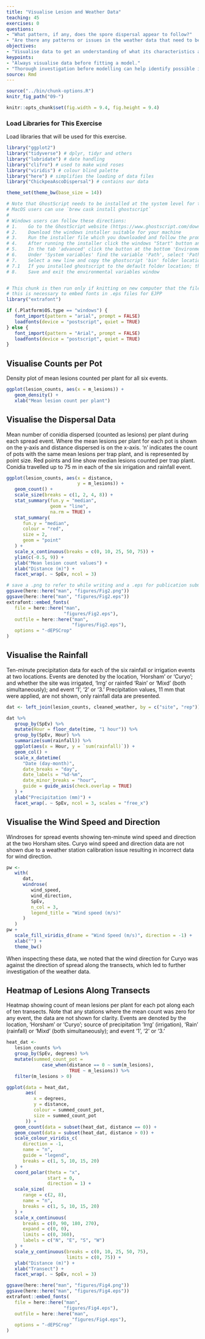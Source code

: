 ```yaml
---
title: "Visualise Lesion and Weather Data"
teaching: 45
exercises: 0
questions:
- "What pattern, if any, does the spore dispersal appear to follow?"
- "Are there any patterns or issues in the weather data that need to be addressed?"
objectives:
- "Visualise data to get an understanding of what its characteristics are and check for any issues."
keypoints:
- "Always visualise data before fitting a model."
- "Thorough investigation before modelling can help identify possible issues in the data."
source: Rmd
---
```


```r
source("../bin/chunk-options.R")
knitr_fig_path("09-")
```

```r
knitr::opts_chunk$set(fig.width = 9.4, fig.height = 9.4)
```

### Load Libraries for This Exercise

Load libraries that will be used for this exercise.

```r
library("ggplot2")
library("tidyverse") # dplyr, tidyr and others
library("lubridate") # date handling
library("clifro") # used to make wind roses
library("viridis") # colour blind palette
library("here") # simplifies the loading of data files
library("ChickpeaAscoDispersal") # contains our data

theme_set(theme_bw(base_size = 14))
```

```r
# Note that GhostScript needs to be installed at the system level for the PS files to be generated.
# MacOS users can use `brew cask install ghostscript`
# 
# Windows users can follow these directions:
# 1.	Go to the GhostScript website (https://www.ghostscript.com/download/gsdnld.html)
# 2.	Download the windows installer suitable for your machine
# 3.	Run the installer file which you downloaded and follow the prompts
# 4.	After running the installer click the windows "Start" button and type "Edit environment variables for your account" and open
# 5.	In the tab 'advanced' click the button at the bottom 'Environment Variables...'
# 6.	Under 'System variables' find the variable 'Path', select 'Path' and click the 'Edit' button
# 7. 	Select a new line and copy the ghostscript 'bin' folder location into the field.
# 7.1	If you installed ghostscript to the default folder location; then the folder location will likely be "C:\Program Files\gs\gs9.52\bin", the venison number (9.52) may differ.
# 8.	Save and exit the environmental variables window


# This chunk is then run only if knitting on new computer that the files have not been generated on
# this is necessary to embed fonts in .eps files for EJPP
library("extrafont")

if (.Platform$OS.type == "windows") {
   font_import(pattern = "arial", prompt = FALSE)
   loadfonts(device = "postscript", quiet = TRUE)
} else {
   font_import(pattern = "Arial", prompt = FALSE)
   loadfonts(device = "postscript", quiet = TRUE)
}
```

## Visualise Counts per Pot

Density plot of mean lesions counted per plant for all six events.

```r
ggplot(lesion_counts, aes(x = m_lesions)) +
   geom_density() +
   xlab("Mean lesion count per plant")
```

## Visualise the Dispersal Data

Mean number of conidia dispersed (counted as lesions) per plant during each spread event.
Where the mean lesions per plant for each pot is shown on the y-axis and distance dispersed is on the x-axis.
‘n’ indicates the count of pots with the same mean lesions per trap plant, and is represented by point size.
Red points and line show median lesions counted per trap plant. Conidia travelled up to 75 m in each of the six irrigation and rainfall event.

```r
ggplot(lesion_counts, aes(x = distance,
                          y = m_lesions)) +
   geom_count() +
   scale_size(breaks = c(1, 2, 4, 8)) +
   stat_summary(fun.y = "median",
                geom = "line",
                na.rm = TRUE) +
   stat_summary(
      fun.y = "median",
      colour = "red",
      size = 2,
      geom = "point"
   ) +
   scale_x_continuous(breaks = c(0, 10, 25, 50, 75)) +
   ylim(c(-0.5, 9)) +
   ylab("Mean lesion count values") +
   xlab("Distance (m)") +
   facet_wrap(. ~ SpEv, ncol = 3)
```

```r
# save a .png to refer to while writing and a .eps for publication submission
ggsave(here::here("man", "figures/Fig2.png"))
ggsave(here::here("man", "figures/Fig2.eps"))
extrafont::embed_fonts(
   file = here::here("man",
                     "figures/Fig2.eps"),
   outfile = here::here("man",
                        "figures/Fig2.eps"),
   options = "-dEPSCrop"
)
```

## Visualise the Rainfall

Ten-minute precipitation data for each of the six rainfall or irrigation events at two locations. Events are denoted by the location, 'Horsham' or 'Curyo'; and whether the site was irrigated, 'Irrg' or rainfed 'Rain' or 'Mixd' (both simultaneously); and event '1', '2' or '3.' Precipitation values, 11&nbsp;mm that were applied, are not shown, only rainfall data are presented.

```r

dat <- left_join(lesion_counts, cleaned_weather, by = c("site", "rep"))

dat %>%
   group_by(SpEv) %>%
   mutate(Hour = floor_date(time, "1 hour")) %>%
   group_by(SpEv, Hour) %>%
   summarize(sum(rainfall)) %>%
   ggplot(aes(x = Hour, y = `sum(rainfall)`)) +
   geom_col() +
   scale_x_datetime(
      "Date (day-month)",
      date_breaks = "day",
      date_labels = "%d-%m",
      date_minor_breaks = "hour",
      guide = guide_axis(check.overlap = TRUE)
   ) +
   ylab("Precipitation (mm)") +
   facet_wrap(. ~ SpEv, ncol = 3, scales = "free_x")
```

## Visualise the Wind Speed and Direction

Windroses for spread events showing ten-minute wind speed and direction at the two Horsham sites.
Curyo wind speed and direction data are not shown due to a weather station calibration issue resulting in incorrect data for wind direction.

```r
pw <-
   with(
      dat,
      windrose(
         wind_speed,
         wind_direction,
         SpEv,
         n_col = 3,
         legend_title = "Wind speed (m/s)"
      )
   )
pw +
   scale_fill_viridis_d(name = "Wind Speed (m/s)", direction = -1) +
   xlab("") +
   theme_bw()
```

When inspecting these data, we noted that the wind direction for Curyo was against the direction of spread along the transects, which led to further investigation of the weather data.

## Heatmap of Lesions Along Transects

Heatmap showing count of mean lesions per plant for each pot along each of ten transects.
Note that any stations where the mean count was zero for any event, the data are not shown for clarity. Events are denoted by the location, 'Horsham' or 'Curyo'; source of precipitation 'Irrg' (irrigation), 'Rain' (rainfall) or 'Mixd' (both simultaneously); and event '1', '2' or '3.'

```r
heat_dat <-
   lesion_counts %>%
   group_by(SpEv, degrees) %>%
   mutate(summed_count_pot =
             case_when(distance == 0 ~ sum(m_lesions),
                       TRUE ~ m_lesions)) %>%
   filter(m_lesions > 0)

ggplot(data = heat_dat,
       aes(
          x = degrees,
          y = distance,
          colour = summed_count_pot,
          size = summed_count_pot
       )) +
   geom_count(data = subset(heat_dat, distance == 0)) +
   geom_count(data = subset(heat_dat, distance > 0)) +
   scale_colour_viridis_c(
      direction = -1,
      name = "n",
      guide = "legend",
      breaks = c(1, 5, 10, 15, 20)
   ) +
   coord_polar(theta = "x",
               start = 0,
               direction = 1) +
   scale_size(
      range = c(2, 8),
      name = "n",
      breaks = c(1, 5, 10, 15, 20)
   ) +
   scale_x_continuous(
      breaks = c(0, 90, 180, 270),
      expand = c(0, 0),
      limits = c(0, 360),
      labels = c("N", "E", "S", "W")
   ) +
   scale_y_continuous(breaks = c(0, 10, 25, 50, 75),
                      limits = c(0, 75)) +
   ylab("Distance (m)") +
   xlab("Transect") +
   facet_wrap(. ~ SpEv, ncol = 3)
```

```r
ggsave(here::here("man", "figures/Fig4.png"))
ggsave(here::here("man", "figures/Fig4.eps"))
extrafont::embed_fonts(
   file = here::here("man",
                     "figures/Fig4.eps"),
   outfile = here::here("man",
                        "figures/Fig4.eps"),
   options = "-dEPSCrop"
)
```

